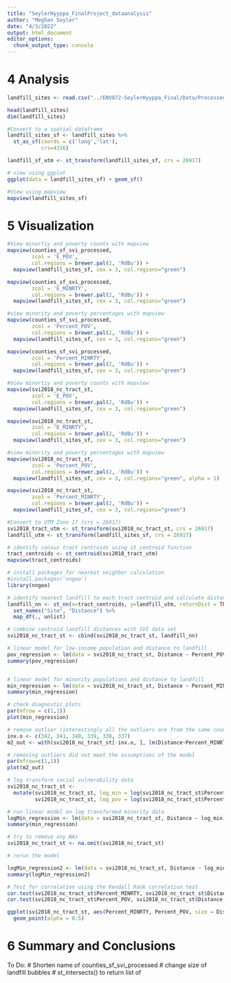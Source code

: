 ```yaml
---
title: "SeylerHyyppa_FinalProject_dataanalysis"
author: "Meghan Seyler"
date: "4/3/2022"
output: html_document
editor_options: 
  chunk_output_type: console
---
```


# 4 Analysis 


```r

landfill_sites <- read.csv("../ENV872-SeylerHyyppa_Final/Data/Processed/SW_FacilityList_processed.csv", stringsAsFactors = TRUE)

head(landfill_sites)
dim(landfill_sites)

#Convert to a spatial dataframe
landfill_sites_sf <- landfill_sites %>% 
  st_as_sf(coords = c('long','lat'),
           crs=4326)

landfill_sf_utm <- st_transform(landfill_sites_sf, crs = 26917)

# view using ggplot
ggplot(data = landfill_sites_sf) + geom_sf()

#View using mapview
mapview(landfill_sites_sf)

```


# 5 Visualization
```r

#View minortiy and poverty counts with mapview
mapview(counties_sf_svi_processed, 
        zcol = 'E_POV', 
        col.regions = brewer.pal(2, 'RdBu')) + 
  mapview(landfill_sites_sf, cex = 3, col.regions="green")

mapview(counties_sf_svi_processed, 
        zcol = 'E_MINRTY', 
        col.regions = brewer.pal(2, 'RdBu')) + 
  mapview(landfill_sites_sf, cex = 3, col.regions="green")

#view minority and poverty percentages with mapview
mapview(counties_sf_svi_processed, 
        zcol = 'Percent_POV', 
        col.regions = brewer.pal(2, 'RdBu')) + 
  mapview(landfill_sites_sf, cex = 3, col.regions="green")

mapview(counties_sf_svi_processed, 
        zcol = 'Percent_MINRTY', 
        col.regions = brewer.pal(2, 'RdBu')) + 
  mapview(landfill_sites_sf, cex = 3, col.regions="green")

```

```r

#View minortiy and poverty counts with mapview
mapview(svi2018_nc_tract_st, 
        zcol = 'E_POV', 
        col.regions = brewer.pal(2, 'RdBu')) + 
  mapview(landfill_sites_sf, cex = 3, col.regions="green")

mapview(svi2018_nc_tract_st, 
        zcol = 'E_MINRTY', 
        col.regions = brewer.pal(2, 'RdBu')) + 
  mapview(landfill_sites_sf, cex = 3, col.regions="green")

#view minority and poverty percentages with mapview
mapview(svi2018_nc_tract_st, 
        zcol = 'Percent_POV', 
        col.regions = brewer.pal(2, 'RdBu')) + 
  mapview(landfill_sites_sf, cex = 3, col.regions="green", alpha = 1)

mapview(svi2018_nc_tract_st, 
        zcol = 'Percent_MINRTY', 
        col.regions = brewer.pal(2, 'RdBu')) + 
  mapview(landfill_sites_sf, cex = 3, col.regions="green")
```

```r

#Convert to UTM Zone 17 (crs = 26917)
svi2018_tract_utm <- st_transform(svi2018_nc_tract_st, crs = 26917)
landfill_utm <- st_transform(landfill_sites_sf, crs = 26917)

# identify census tract centroids using st_centroid function
tract_centroids <- st_centroid(svi2018_tract_utm)
mapview(tract_centroids) 

# install packages for nearest neighbor calculation
#install.packages('nngeo')
library(nngeo)

# identify nearest landfill to each tract centroid and calculate distance
landfill_nn <- st_nn(x=tract_centroids, y=landfill_utm, returnDist = TRUE, k = 1) %>% 
  set_names("Site", "Distance") %>% 
  map_df(., unlist)

# combine centroid-landfill distances with SVI data set 
svi2018_nc_tract_st <- cbind(svi2018_nc_tract_st, landfill_nn)

# linear model for low-income population and distance to landfill
pov_regression <- lm(data = svi2018_nc_tract_st, Distance ~ Percent_POV)
summary(pov_regression)


# linear model for minority populations and distance to landfill 
min_regression <- lm(data = svi2018_nc_tract_st, Distance ~ Percent_MINRTY)
summary(min_regression)

# check diagnostic plots
par(mfrow = c(1,1))
plot(min_regression)

# remove outlier (interestingly all the outliers are from the same county)
inx.o <- c(342, 341, 340, 339, 338, 337)
m2_out <- with(svi2018_nc_tract_st[-inx.o, ], lm(Distance~Percent_MINRTY))

# removing outliers did not meet the assumptions of the model
par(mfrow=c(1,1))
plot(m2_out)

# log transform social vulnerability data
svi2018_nc_tract_st <- 
  mutate(svi2018_nc_tract_st, log_min = log(svi2018_nc_tract_st$Percent_MINRTY),
         svi2018_nc_tract_st, log_pov = log(svi2018_nc_tract_st$Percent_POV))

# run linear model on log transformed minority data
logMin_regression <- lm(data = svi2018_nc_tract_st, Distance ~ log_min)
summary(min_regression)

# try to remove any NAs
svi2018_nc_tract_st <- na.omit(svi2018_nc_tract_st) 

# rerun the model

logMin_regression2 <- lm(data = svi2018_nc_tract_st, Distance ~ log_min)
summary(logMin_regression2)

# Test for correlation using the Kendall Rank correlation test
cor.test(svi2018_nc_tract_st$Percent_MINRTY, svi2018_nc_tract_st$Distance, method = "kendall")
cor.test(svi2018_nc_tract_st$Percent_POV, svi2018_nc_tract_st$Distance, method = "kendall")
```

```r
ggplot(svi2018_nc_tract_st, aes(Percent_MINRTY, Percent_POV, size = Distance)) +
  geom_point(alpha = 0.5)
```

# 6 Summary and Conclusions


To Do: 
# Shorten name of counties_sf_svi_processed
# change size of landfill bubbles
# st_intersects() to return list of 
